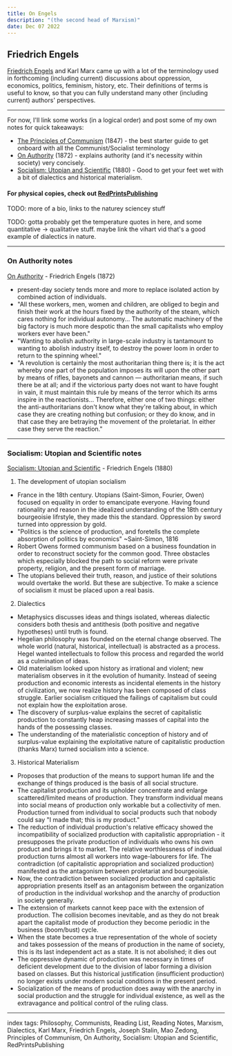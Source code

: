 ```yaml
---
title: On Engels
description: "(the second head of Marxism)"
date: Dec 07 2022
---
```


## Friedrich Engels

[Friedrich Engels](/posts/on-engels) and Karl Marx came up with a lot of the terminology used in forthcoming (including current) discussions about oppression, economics, politics, feminism, history, etc. Their definitions of terms is useful to know, so that you can fully understand many other (including current) authors' perspectives.

---

For now, I'll link some works (in a logical order) and post some of my own notes for quick takeaways:
- [The Principles of Communism](https://www.marxists.org/archive/marx/works/1847/11/prin-com.htm) (1847) - the best starter guide to get onboard with all the Communist/Socialist terminology
- [On Authority](https://redsails.org/on-authority/) (1872) - explains authority (and it's necessity within society) very concisely.
- [Socialism: Utopian and Scientific](https://www.marxists.org/archive/marx/works/1880/soc-utop/index.htm) (1880) - Good to get your feet wet with a bit of dialectics and historical materialism.

#### For physical copies, check out [RedPrintsPublishing](https://www.lulu.com/spotlight/redprintspublishing)

TODO: more of a bio, links to the naturey sciencey stuff

TODO: gotta probably get the temperature quotes in here, and some quantitative -> qualitative stuff. maybe link the vihart vid that's a good example of dialectics in nature.

---

### On Authority notes

[On Authority](https://redsails.org/on-authority/) - Friedrich Engels (1872)
- present-day society tends more and more to replace isolated action by combined action of individuals.
- "All these workers, men, women and children, are obliged to begin and finish their work at the hours fixed by the authority of the steam, which cares nothing for individual autonomy... The automatic machinery of the big factory is much more despotic than the small capitalists who employ workers ever have been."
- "Wanting to abolish authority in large-scale industry is tantamount to wanting to abolish industry itself, to destroy the power loom in order to return to the spinning wheel."
- "A revolution is certainly the most authoritarian thing there is; it is the act whereby one part of the population imposes its will upon the other part by means of rifles, bayonets and cannon — authoritarian means, if such there be at all; and if the victorious party does not want to have fought in vain, it must maintain this rule by means of the terror which its arms inspire in the reactionists... Therefore, either one of two things: either the anti-authoritarians don't know what they're talking about, in which case they are creating nothing but confusion; or they do know, and in that case they are betraying the movement of the proletariat. In either case they serve the reaction."

---

### Socialism: Utopian and Scientific notes

[Socialism: Utopian and Scientific](https://www.marxists.org/archive/marx/works/1880/soc-utop/index.htm) - Friedrich Engels (1880)
1. The development of utopian socialism
- France in the 18th century. Utopians (Saint-Simon, Fourier, Owen) focused on equality in order to emancipate everyone. Having found rationality and reason in the idealized understanding of the 18th century bourgeoisie lifrstyle, they made this the standard. Oppression by sword turned into oppression by gold.
- "Politics is the science of production, and foretells the complete absorption of politics by economics" ~Saint-Simon, 1816
- Robert Owens formed communism based on a business foundation in order to reconstruct society for the common good. Three obstacles which especially blocked the path to social reform were private property, religion, and the present form of marriage.
- The utopians believed their truth, reason, and justice of their solutions would overtake the world. But these are subjective. To make a science of socialism it must be placed upon a real basis.
2. Dialectics
- Metaphysics discusses ideas and things isolated, whereas dialectic considers both thesis and antithesis (both positive and negative hypotheses) until truth is found.
- Hegelian philosophy was founded on the eternal change observed. The whole world (natural, historical, intellectual) is abstracted as a process. Hegel wanted intellectuals to follow this process and regarded the world as a culmination of ideas.
- Old materialism looked upon history as irrational and violent; new materialism observes in it the evolution of humanity. Instead of seeing production and economic interests as incidental elements in the history of civilization, we now realize history has been composed of class struggle. Earlier socialism critiqued the failings of capitalism but could not explain how the exploitation arose.
- The discovery of surplus-value explains the secret of capitalistic production to constantly heap increasing masses of capital into the hands of the possessing classes.
- The understanding of the materialistic conception of history and of surplus-value explaining the exploitative nature of capitalistic production (thanks Marx) turned socialism into a science.
3. Historical Materialism
- Proposes that production of the means to support human life and the exchange of things produced is the basis of all social structure.
- The capitalist production and its upholder concentrate and enlarge scattered/limited means of production. They transform individual means into social means of production only workable but a collectivity of men. Production turned from individual to social products such that nobody could say "I made that; this is my product."
- The reduction of individual production's relative efficacy showed the incompatibility of socialized production with capitalistic appropriation - it presupposes the private production of individuals who owns his own product and brings it to market. The relative worthlessness of individual production turns almost all workers into wage-labourers for life. The contradiction (of capitalistic appropriation and socialized production) manifested as the antagonism between proletariat and bourgeoisie.
- Now, the contradiction between socialized production and capitalistic appropriation presents itself as an antagonism between the organization of production in the individual workshop and the anarchy of production in society generally.
- The extension of markets cannot keep pace with the extension of production. The collision becomes inevitable, and as they do not break apart the capitalist mode of production they become periodic in the business (boom/bust) cycle.
- When the state becomes a true representation of the whole of society and takes possession of the means of production in the name of society, this is its last independent act as a state. It is not abolished; it dies out
- The oppressive dynamic of production was necessary in times of deficient development due to the division of labor forming a division based on classes. But this historical justification (insufficient production) no longer exists under modern social conditions in the present period.
- Socialization of the means of production does away with the anarchy in social production and the struggle for individual existence, as well as the extravagance and political control of the ruling class.

---

index tags: Philosophy, Communists, Reading List, Reading Notes, Marxism, Dialectics, Karl Marx, Friedrich Engels, Joseph Stalin, Mao Zedong, Principles of Communism, On Authority, Socialism: Utopian and Scientific, RedPrintsPublishing